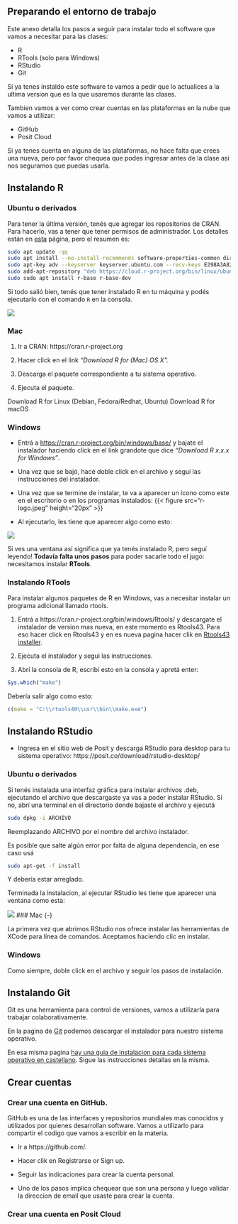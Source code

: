 ## Preparando el entorno de trabajo {.appendix}

Este anexo detalla los pasos a seguir para instalar todo el software que vamos a necesitar para las clases:

- R
- RTools (solo para Windows)
- RStudio
- Git

::: importante
Si ya tenes instaldo este software te vamos a pedir que lo actualices a la ultima version que es la que usaremos durante las clases.
:::


Tambien vamos a ver como crear cuentas en las plataformas en la nube que vamos a utilizar:

- GitHub
- Posit Cloud

::: importante
Si ya tenes cuenta en alguna de las plataformas, no hace falta que crees una nueva, pero por favor chequea que podes ingresar antes de la clase asi nos seguramos que puedas usarla. 
:::

## Instalando R {-}

### Ubuntu o derivados {-}

Para tener la última versión, tenés que agregar los repositorios de CRAN. Para hacerlo, vas a tener que tener permisos de administrador. 
Los detalles están en [esta](https://cran.r-project.org/bin/linux/ubuntu/) página, pero el resumen es:

```bash
sudo apt update -qq
sudo apt install --no-install-recommends software-properties-common dirmngr
sudo apt-key adv --keyserver keyserver.ubuntu.com --recv-keys E298A3A825C0D65DFD57CBB651716619E084DAB9
sudo add-apt-repository "deb https://cloud.r-project.org/bin/linux/ubuntu $(lsb_release -cs)-cran40/"
sudo sudo apt install r-base r-base-dev
```

Si todo salió bien, tenés que tener instalado R en tu máquina y podés ejecutarlo con el comando `R` en la consola.

![](images/r-terminal.png) 

### Mac {-}

1. Ir a CRAN: https://cran.r-project.org

2. Hacer click en el link _“Download R for (Mac) OS X”._

3. Descarga el paquete correspondiente a tu sistema operativo.

4. Ejecuta el paquete.


Download R for Linux (Debian, Fedora/Redhat, Ubuntu)
Download R for macOS

### Windows {-}

-   Entrá a <https://cran.r-project.org/bin/windows/base/> y bajate el instalador haciendo click en el link grandote que dice *"Download R x.x.x for Windows"*.

-   Una vez que se bajó, hacé doble click en el archivo y seguí las instrucciones del instalador.

-   Una vez que se termine de instalar, te va a aparecer un ícono como este en el escritorio o en los programas instalados: {{< figure src="r-logo.jpeg" height="20px" >}}

-   Al ejecutarlo, les tiene que aparecer algo como esto:

![](images/r-en-windows.png) 

Si ves una ventana así significa que ya tenés instalado R, pero seguí leyendo! **Todavía falta unos pasos** para poder sacarle todo el jugo: necesitamos instalar **RTools**.

### Instalando RTools

Para instalar algunos paquetes de R en Windows, vas a necesitar instalar un programa adicional llamado rtools. 

1. Entrá a https://cran.r-project.org/bin/windows/Rtools/ y descargate el instalador de version mas nueva, en este momento es Rtools43. Para eso hacer click en Rtools43 y en es nueva pagina hacer clik en [Rtools43 installer](https://cran.r-project.org/bin/windows/Rtools/rtools43/rtools.html).  

2. Ejecuta el instalador y segui las instrucciones.

3. Abrí la consola de R, escribí esto en la consola y apretá enter:

``` r
Sys.which("make")
```

Debería salir algo como esto:
``` r
c(make = "C:\\rtools40\\usr\\bin\\make.exe")
```

## Instalando RStudio {-}

- Ingresa en el sitio web de Posit y descarga RStudio para desktop para tu sistema operativo: https://posit.co/download/rstudio-desktop/


### Ubuntu o derivados {-}

Si tenés instalada una interfaz gráfica para instalar archivos .deb, ejecutando el archivo que descargaste ya vas a poder instalar RStudio. 
Si no, abrí una terminal en el directorio donde bajaste el archivo y ejecutá

```bash
sudo dpkg -i ARCHIVO
```

Reemplazando ARCHIVO por el nombre del archivo instalador.

Es posible que salte algún error por falta de alguna dependencia, en ese caso usá

```bash
sudo apt-get -f install
```

Y debería estar arreglado.

Terminada la instalacion, al ejecutar RStudio les tiene que aparecer una ventana como esta:


![](images/rstudio-principal.png) 
### Mac {-}

La primera vez que abrimos RStudio nos ofrece instalar las herramientas de XCode para línea de comandos. Aceptamos haciendo clic en instalar.

### Windows {-}

Como siempre, doble click en el archivo y seguir los pasos de instalación.


## Instalando Git {-}

Git es una herramienta para control de versiones, vamos a utilizarla para trabajar colaborativamente.  

En la pagina de [Git](https://git-scm.com/) podemos descargar el instalador para nuestro sistema operativo.

En esa misma pagina [hay una guia de instalacion para cada sistema operativo en castellano](https://git-scm.com/book/es/v2/Inicio---Sobre-el-Control-de-Versiones-Instalación-de-Git).  Sigue las instrucciones detallas en la misma.  

## Crear cuentas {-}

### Crear una cuenta en GitHub. {-}

GitHub es una de las interfaces y repositorios mundiales mas conocidos y utilizados por quienes desarrollan software.  Vamos a utilizarlo para compartir el codigo que vamos a escribir en la materia.

- Ir a https://github.com/.

- Hacer clik en Registrarse or Sign up.

- Seguir las indicaciones para crear la cuenta personal.

- Uno de los pasos implica chequear que son una persona y luego validar la direccion de email que usaste para crear la cuenta. 

### Crear una cuenta en Posit Cloud